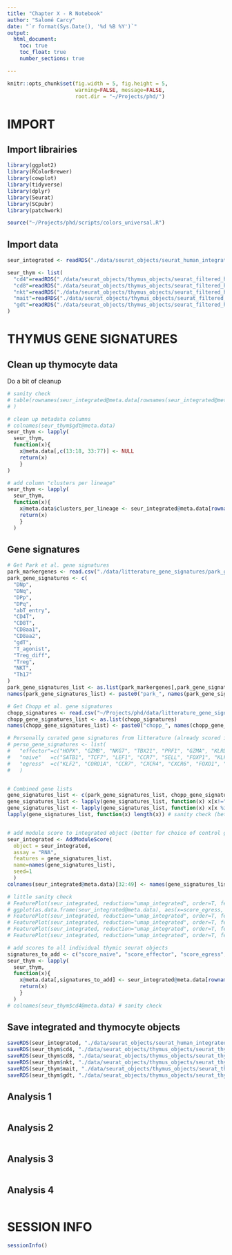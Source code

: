 ```yaml
---
title: "Chapter X - R Notebook"
author: "Salomé Carcy"
date: "`r format(Sys.Date(), '%d %B %Y')`"
output:
  html_document:
    toc: true
    toc_float: true
    number_sections: true

---
```


```r
knitr::opts_chunk$set(fig.width = 5, fig.height = 5,
                      warning=FALSE, message=FALSE,
                      root.dir = "~/Projects/phd/")
```


# IMPORT

## Import librairies
```r
library(ggplot2)
library(RColorBrewer)
library(cowplot)
library(tidyverse)
library(dplyr)
library(Seurat)
library(SCpubr)
library(patchwork)

source("~/Projects/phd/scripts/colors_universal.R")
```

## Import data
```r
seur_integrated <- readRDS("./data/seurat_objects/seurat_human_integrated_object_23_12_01.rds")

seur_thym <- list(
  "cd4"=readRDS("./data/seurat_objects/thymus_objects/seurat_filtered_harmony_02_15_23_thymus.cd4.RDS"),
  "cd8"=readRDS("./data/seurat_objects/thymus_objects/seurat_filtered_harmony_02_15_23_thymus.cd8.RDS"),
  "nkt"=readRDS("./data/seurat_objects/thymus_objects/seurat_filtered_harmony_02_15_23_thymus.nkt.RDS"),
  "mait"=readRDS("./data/seurat_objects/thymus_objects/seurat_filtered_harmony_02_15_23_thymus.mait.RDS"),
  "gdt"=readRDS("./data/seurat_objects/thymus_objects/seurat_filtered_harmony_02_15_23_thymus.gd.RDS")
)
```




# THYMUS GENE SIGNATURES

## Clean up thymocyte data
Do a bit of cleanup
```r
# sanity check
# table(rownames(seur_integrated@meta.data[rownames(seur_integrated@meta.data)%in%rownames(seur_thym$mait@meta.data),]) == rownames(seur_thym$mait@meta.data), useNA="ifany"
# )

# clean up metadata columns
# colnames(seur_thym$gdt@meta.data)
seur_thym <- lapply(
  seur_thym,
  function(x){
    x@meta.data[,c(13:18, 33:77)] <- NULL
    return(x)
    }
)

# add column "clusters per lineage"
seur_thym <- lapply(
  seur_thym,
  function(x){
    x@meta.data$clusters_per_lineage <- seur_integrated@meta.data[rownames(seur_integrated@meta.data)%in%rownames(x@meta.data), "clusters_per_lineage"]
    return(x)
    }
  )
```


## Gene signatures
```r
# Get Park et al. gene signatures
park_markergenes <- read.csv("./data/litterature_gene_signatures/park_genesignatures.csv", row.names=1)
park_gene_signatures <- c(
  "DNp",
  "DNq",
  "DPp",
  "DPq",
  "abT_entry",
  "CD4T",
  "CD8T",
  "CD8aa1",
  "CD8aa2",
  "gdT",
  "T_agonist",
  "Treg_diff",
  "Treg",
  "NKT",
  "Th17"
)
park_gene_signatures_list <- as.list(park_markergenes[,park_gene_signatures])
names(park_gene_signatures_list) <- paste0("park_", names(park_gene_signatures_list))

# Get Chopp et al. gene signatures
chopp_signatures <- read.csv("~/Projects/phd/data/litterature_gene_signatures/chopp_gene_signatures.csv")
chopp_gene_signatures_list <- as.list(chopp_signatures)
names(chopp_gene_signatures_list) <- paste0("chopp_", names(chopp_gene_signatures_list))

# Personally curated gene signatures from litterature (already scored in integrated seurat object)
# perso_gene_signatures <- list(
#   "effector"=c("HOPX", "GZMB", "NKG7", "TBX21", "PRF1", "GZMA", "KLRD1", "EOMES", "CCR6", "RORC", "JUNB", "FOS", "RORA", "FOSB"),
#   "naive"   =c("SATB1", "TCF7", "LEF1", "CCR7", "SELL", "FOXP1", "KLF2", "SOX4", "ID3", "BACH2"),
#   "egress"  =c("KLF2", "CORO1A", "CCR7", "CXCR4", "CXCR6", "FOXO1", "CXCR3", "S1PR1", "S1PR4", "S100A4", "S100A6", "EMP3") # from Sanchez Sanchez
#   )


# Combined gene lists
gene_signatures_list <- c(park_gene_signatures_list, chopp_gene_signatures_list)
gene_signatures_list <- lapply(gene_signatures_list, function(x) x[x!=""]) # remove empty genes
gene_signatures_list <- lapply(gene_signatures_list, function(x) x[x %in% rownames(seur_integrated)]) # remove genes not found in our data
lapply(gene_signatures_list, function(x) length(x)) # sanity check (between 0-5 genes per signature lost)


# add module score to integrated object (better for choice of control genes)
seur_integrated <- AddModuleScore(
  object = seur_integrated,
  assay = "RNA",
  features = gene_signatures_list,
  name=names(gene_signatures_list),
  seed=1
  )
colnames(seur_integrated@meta.data)[32:49] <- names(gene_signatures_list)

# little sanity check
# FeaturePlot(seur_integrated, reduction="umap_integrated", order=T, features=c("score_naive", "naive"))
# ggplot(as.data.frame(seur_integrated@meta.data), aes(x=score_egress, y=egress))+ geom_point()
# FeaturePlot(seur_integrated, reduction="umap_integrated", order=T, features=c("score_effector", "effector"))
# FeaturePlot(seur_integrated, reduction="umap_integrated", order=T, features=c("score_egress", "egress"))
# FeaturePlot(seur_integrated, reduction="umap_integrated", order=T, features=c("score_cd8aa", "park_CD8aa1"))
# FeaturePlot(seur_integrated, reduction="umap_integrated", order=T, features=c("chopp_cd4_signature", "chopp_cd8_signature"), split.by="tissue")

# add scores to all individual thymic seurat objects
signatures_to_add <- c("score_naive", "score_effector", "score_egress", names(gene_signatures_list))
seur_thym <- lapply(
  seur_thym,
  function(x){
    x@meta.data[,signatures_to_add] <- seur_integrated@meta.data[rownames(seur_integrated@meta.data)%in%rownames(x@meta.data), signatures_to_add]
    return(x)
    }
  )
# colnames(seur_thym$cd4@meta.data) # sanity check
```


## Save integrated and thymocyte objects
```r
saveRDS(seur_integrated, "./data/seurat_objects/seurat_human_integrated_object_23_12_01_with_parkchopp_signatures.rds")
saveRDS(seur_thym$cd4, "./data/seurat_objects/thymus_objects/seurat_thymus_cd4_with_gene_signatures.rds")
saveRDS(seur_thym$cd8, "./data/seurat_objects/thymus_objects/seurat_thymus_cd8_with_gene_signatures.rds")
saveRDS(seur_thym$nkt, "./data/seurat_objects/thymus_objects/seurat_thymus_nkt_with_gene_signatures.rds")
saveRDS(seur_thym$mait, "./data/seurat_objects/thymus_objects/seurat_thymus_mait_with_gene_signatures.rds")
saveRDS(seur_thym$gdt, "./data/seurat_objects/thymus_objects/seurat_thymus_gdt_with_gene_signatures.rds")
```

## Analysis 1
```r

```


## Analysis 2
```r

```

## Analysis 3
```r

```


## Analysis 4
```r

```




# SESSION INFO
```r
sessionInfo()
```


